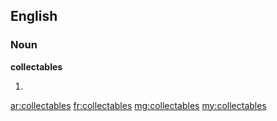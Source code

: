 ==English==

===Noun===
'''collectables'''

# {{plural of|collectable}}

[[ar:collectables]]
[[fr:collectables]]
[[mg:collectables]]
[[my:collectables]]
